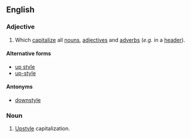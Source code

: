 ==English==

===Adjective===
{{en-adj|-}}
#{{typography}}{{context|capitalization}} Which [[capitalize]] all [[noun]]s, [[adjective]]s and [[adverb]]s (''e.g.'' in a [[header]]).

====Alternative forms====
* [[up style]]
* [[up-style]]

====Antonyms====
* [[downstyle]]

===Noun===
{{en-noun|-}}
#{{typography}} [[#Adjective|Upstyle]] capitalization.